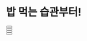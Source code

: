 # 밥 먹는 습관부터!


<div className="flex">
  <div className="mr-2 w-1/3">
    <Button
      title="Introduction"
      description="Introduction"
      query="/Diet/92kg/Eating_Style"
    ></Button>
  </div>
  <div className="ml-2 mr-2 w-1/3">
    <Button
      title="Breakfast"
      description="아침식사와 채소의 중요성"
      query="/Diet/92kg/Eating_Style"
    ></Button>
  </div>
  <div className="ml-2 w-1/3">
    <Button
      title="Unsaturated Fat"
      description="불포화지방?"
      query="/Diet/92kg/Eating_Style"
    ></Button>
  </div>
</div>
<div className="flex">
  <div className="mr-2 w-1/3">
    <Button
      title="Zero Coke Secret"
      description="제로콜라의 비밀"
      query="/Diet/92kg/Eating_Style"
    ></Button>
  </div>
  <div className="ml-2 mr-2 w-1/3"></div>
  <div className="ml-2 w-1/3"></div>
</div>
